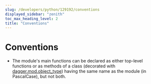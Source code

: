 ```yaml
---
slug: /developers/python/129192/conventions
displayed_sidebar: "zenith"
toc_max_heading_level: 2
title: "Conventions"
---
```


# Conventions

- The module's main functions can be declared as either top-level functions or as methods of a class (decorated with [dagger.mod.object_type](https://dagger-io.readthedocs.io/en/latest/module.html#dagger.mod.object_type)) having the same name as the module (in PascalCase), but not both.
